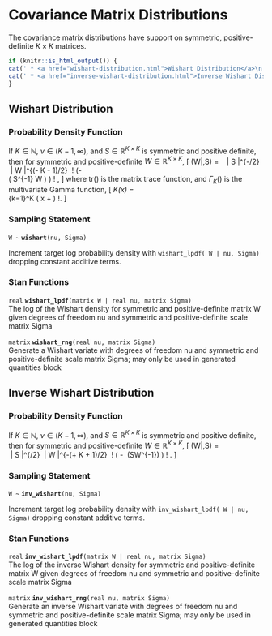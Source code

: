 # Covariance Matrix Distributions

The covariance matrix distributions have support on symmetric,
positive-definite $K \times K$ matrices.

```r
if (knitr::is_html_output()) {
cat(' * <a href="wishart-distribution.html">Wishart Distribution</a>\n')
cat(' * <a href="inverse-wishart-distribution.html">Inverse Wishart Distribution</a>\n')
}
```

## Wishart Distribution

### Probability Density Function

If $K \in \mathbb{N}$, $\nu \in (K-1,\infty)$, and $S \in
\mathbb{R}^{K \times K}$ is symmetric and positive definite, then for
symmetric and positive-definite $W \in \mathbb{R}^{K \times K}$, \[
\text{Wishart}(W|\nu,S) = \frac{1}{2^{\nu K / 2}} \ \frac{1}{\Gamma_K
\! \left( \frac{\nu}{2} \right)} \ \left| S \right|^{-\nu/2} \ \left|
W \right|^{(\nu - K - 1)/2} \ \exp \! \left(- \frac{1}{2} \
\text{tr}\left( S^{-1} W \right) \right) \! , \] where $\text{tr}()$
is the matrix trace function, and $\Gamma_K()$ is the multivariate
Gamma function, \[ \Gamma_K(x) = \frac{1}{\pi^{K(K-1)/4}} \
\prod_{k=1}^K \Gamma \left( x + \frac{1 - k}{2} \right) \!. \]

### Sampling Statement

`W ~ ` **`wishart`**`(nu, Sigma)`

Increment target log probability density with `wishart_lpdf( W | nu, Sigma)`
dropping constant additive terms.
<!-- real; wishart ~; -->
\index{{\tt \bfseries wishart }!sampling statement|hyperpage}

### Stan Functions

<!-- real; wishart_lpdf; (matrix W | real nu, matrix Sigma); -->
\index{{\tt \bfseries wishart\_lpdf }!{\tt (matrix W \textbar\ real nu, matrix Sigma): real}|hyperpage}

`real` **`wishart_lpdf`**`(matrix W | real nu, matrix Sigma)`<br>\newline
The log of the Wishart density for symmetric and positive-definite
matrix W given degrees of freedom nu and symmetric and
positive-definite scale matrix Sigma

<!-- matrix; wishart_rng; (real nu, matrix Sigma); -->
\index{{\tt \bfseries wishart\_rng }!{\tt (real nu, matrix Sigma): matrix}|hyperpage}

`matrix` **`wishart_rng`**`(real nu, matrix Sigma)`<br>\newline
Generate a Wishart variate with degrees of freedom nu and symmetric
and positive-definite scale matrix Sigma; may only be used in
generated quantities block

## Inverse Wishart Distribution

### Probability Density Function

If $K \in \mathbb{N}$, $\nu \in (K-1,\infty)$, and $S \in
\mathbb{R}^{K \times   K}$ is symmetric and positive definite, then
for symmetric and positive-definite $W \in \mathbb{R}^{K \times K}$,
\[ \text{InvWishart}(W|\nu,S) = \frac{1}{2^{\nu K / 2}} \
\frac{1}{\Gamma_K \! \left( \frac{\nu}{2} \right)} \ \left| S
\right|^{\nu/2} \ \left| W \right|^{-(\nu + K + 1)/2} \ \exp \! \left(
- \frac{1}{2} \ \text{tr}(SW^{-1}) \right) \! . \]

### Sampling Statement

`W ~ ` **`inv_wishart`**`(nu, Sigma)`

Increment target log probability density with `inv_wishart_lpdf( W | nu, Sigma)`
dropping constant additive terms.
<!-- real; inv_wishart ~; -->
\index{{\tt \bfseries inv\_wishart }!sampling statement|hyperpage}

### Stan Functions

<!-- real; inv_wishart_lpdf; (matrix W | real nu, matrix Sigma); -->
\index{{\tt \bfseries inv\_wishart\_lpdf }!{\tt (matrix W \textbar\ real nu, matrix Sigma): real}|hyperpage}

`real` **`inv_wishart_lpdf`**`(matrix W | real nu, matrix Sigma)`<br>\newline
The log of the inverse Wishart density for symmetric and
positive-definite matrix W given degrees of freedom nu and symmetric
and positive-definite scale matrix Sigma

<!-- matrix; inv_wishart_rng; (real nu, matrix Sigma); -->
\index{{\tt \bfseries inv\_wishart\_rng }!{\tt (real nu, matrix Sigma): matrix}|hyperpage}

`matrix` **`inv_wishart_rng`**`(real nu, matrix Sigma)`<br>\newline
Generate an inverse Wishart variate with degrees of freedom nu and
symmetric and positive-definite scale matrix Sigma; may only be used
in generated quantities block

